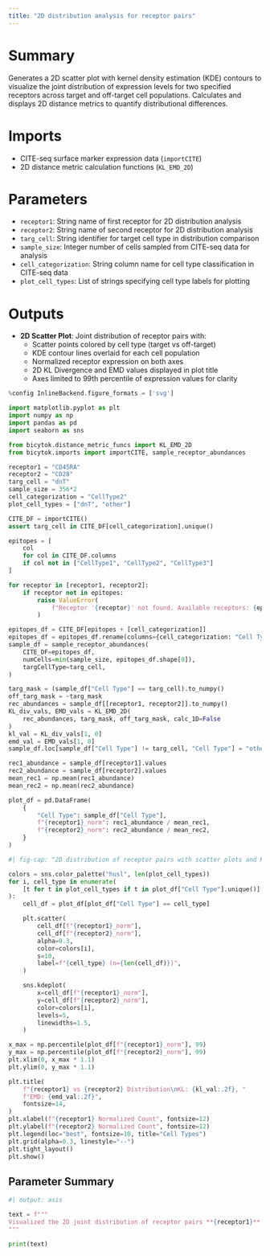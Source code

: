```yaml
---
title: "2D distribution analysis for receptor pairs"
---
```


# Summary
Generates a 2D scatter plot with kernel density estimation (KDE) contours to visualize the joint distribution of expression levels for two specified receptors across target and off-target cell populations. Calculates and displays 2D distance metrics to quantify distributional differences.

# Imports
- CITE-seq surface marker expression data (`importCITE`)
- 2D distance metric calculation functions (`KL_EMD_2D`)

# Parameters
- `receptor1`: String name of first receptor for 2D distribution analysis
- `receptor2`: String name of second receptor for 2D distribution analysis
- `targ_cell`: String identifier for target cell type in distribution comparison
- `sample_size`: Integer number of cells sampled from CITE-seq data for analysis
- `cell_categorization`: String column name for cell type classification in CITE-seq data
- `plot_cell_types`: List of strings specifying cell type labels for plotting

# Outputs
- **2D Scatter Plot**: Joint distribution of receptor pairs with:
  - Scatter points colored by cell type (target vs off-target)
  - KDE contour lines overlaid for each cell population
  - Normalized receptor expression on both axes
  - 2D KL Divergence and EMD values displayed in plot title
  - Axes limited to 99th percentile of expression values for clarity

```python
%config InlineBackend.figure_formats = ['svg']

import matplotlib.pyplot as plt
import numpy as np
import pandas as pd
import seaborn as sns

from bicytok.distance_metric_funcs import KL_EMD_2D
from bicytok.imports import importCITE, sample_receptor_abundances

receptor1 = "CD45RA"
receptor2 = "CD28"
targ_cell = "dnT"
sample_size = 356*2
cell_categorization = "CellType2"
plot_cell_types = ["dnT", "other"]

CITE_DF = importCITE()
assert targ_cell in CITE_DF[cell_categorization].unique()

epitopes = [
    col
    for col in CITE_DF.columns
    if col not in ["CellType1", "CellType2", "CellType3"]
]

for receptor in [receptor1, receptor2]:
    if receptor not in epitopes:
        raise ValueError(
            f"Receptor '{receptor}' not found. Available receptors: {epitopes}"
        )

epitopes_df = CITE_DF[epitopes + [cell_categorization]]
epitopes_df = epitopes_df.rename(columns={cell_categorization: "Cell Type"})
sample_df = sample_receptor_abundances(
    CITE_DF=epitopes_df,
    numCells=min(sample_size, epitopes_df.shape[0]),
    targCellType=targ_cell,
)

targ_mask = (sample_df["Cell Type"] == targ_cell).to_numpy()
off_targ_mask = ~targ_mask
rec_abundances = sample_df[[receptor1, receptor2]].to_numpy()
KL_div_vals, EMD_vals = KL_EMD_2D(
    rec_abundances, targ_mask, off_targ_mask, calc_1D=False
)
kl_val = KL_div_vals[1, 0]
emd_val = EMD_vals[1, 0]
sample_df.loc[sample_df["Cell Type"] != targ_cell, "Cell Type"] = "other"

rec1_abundance = sample_df[receptor1].values
rec2_abundance = sample_df[receptor2].values
mean_rec1 = np.mean(rec1_abundance)
mean_rec2 = np.mean(rec2_abundance)

plot_df = pd.DataFrame(
    {
        "Cell Type": sample_df["Cell Type"],
        f"{receptor1}_norm": rec1_abundance / mean_rec1,
        f"{receptor2}_norm": rec2_abundance / mean_rec2,
    }
)
```

```python
#| fig-cap: "2D distribution of receptor pairs with scatter plots and KDE contours"

colors = sns.color_palette("husl", len(plot_cell_types))
for i, cell_type in enumerate(
    [t for t in plot_cell_types if t in plot_df["Cell Type"].unique()]
):
    cell_df = plot_df[plot_df["Cell Type"] == cell_type]

    plt.scatter(
        cell_df[f"{receptor1}_norm"],
        cell_df[f"{receptor2}_norm"],
        alpha=0.3,
        color=colors[i],
        s=10,
        label=f"{cell_type} (n={len(cell_df)})",
    )

    sns.kdeplot(
        x=cell_df[f"{receptor1}_norm"],
        y=cell_df[f"{receptor2}_norm"],
        color=colors[i],
        levels=5,
        linewidths=1.5,
    )

x_max = np.percentile(plot_df[f"{receptor1}_norm"], 99)
y_max = np.percentile(plot_df[f"{receptor2}_norm"], 99)
plt.xlim(0, x_max * 1.1)
plt.ylim(0, y_max * 1.1)

plt.title(
    f"{receptor1} vs {receptor2} Distribution\nKL: {kl_val:.2f}, "
    f"EMD: {emd_val:.2f}",
    fontsize=14,
)
plt.xlabel(f"{receptor1} Normalized Count", fontsize=12)
plt.ylabel(f"{receptor2} Normalized Count", fontsize=12)
plt.legend(loc="best", fontsize=10, title="Cell Types")
plt.grid(alpha=0.3, linestyle="--")
plt.tight_layout()
plt.show()
```

## Parameter Summary
```python
#| output: asis

text = f"""
Visualized the 2D joint distribution of receptor pairs **{receptor1}** and **{receptor2}** across target cell type **{targ_cell}** and off-target cells. The analysis was performed on **{sample_size}** cells sampled from the CITE-seq dataset.
"""

print(text)
```